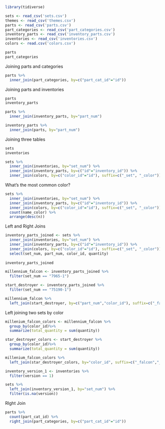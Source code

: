 ```{r}
library(tidiverse)

sets <- read_csv('sets.csv')
themes <- read_csv('themes.csv')
parts <- read_csv('parts.csv')
part_categories <- read_csv('part_categories.csv')
inventory_parts <- read_csv('inventory_parts.csv')
inventories <- read_csv('inventories.csv')
colors <- read.csv('colors.csv')

parts
part_categories
```
Joining parts and categories

```{r}
parts %>%
  inner_join(part_categories, by=c("part_cat_id"="id"))
```
Joining parts and inventories

```{r}
parts
inventory_parts

parts %>%
  inner_join(inventory_parts, by="part_num")

inventory_parts %>%
  inner_join(parts, by="part_num")
```

Joining three tables

```{r}
sets
inventories

sets %>%
  inner_join(inventories, by="set_num") %>%
  inner_join(inventory_parts, by=c("id"="inventory_id")) %>%
  inner_join(colors, by=c("color_id"="id"), suffix=c("_set", "_color"))

```
What's the most common color?

```{r}
sets %>%
  inner_join(inventories, by="set_num") %>%
  inner_join(inventory_parts, by=c("id"="inventory_id")) %>%
  inner_join(colors, by=c("color_id"="id"), suffix=c("_set", "_color")) %>%
  count(name_color) %>%
  arrange(desc(n))
```
Left and Right Joins

```{r}
inventory_parts_joined <- sets %>%
  inner_join(inventories, by="set_num") %>%
  inner_join(inventory_parts, by=c("id"="inventory_id")) %>%
  inner_join(colors, by=c("color_id"="id"), suffix=c("_set", "_color")) %>%
  select(set_num, part_num, color_id, quantity)
  
inventory_parts_joined

millennium_falcon <- inventory_parts_joined %>%
  filter(set_num == "7965-1")

start_destroyer <- inventory_parts_joined %>%
  filter(set_num == "75190-1")

millennium_falcon %>%
  left_join(start_destroyer, by=c("part_num","color_id"), suffix=c("_falcon","_star_destroyer"))
```

Left joining two sets by color
```{r}
millenium_falcon_colors <- millennium_falcon %>%
  group_by(color_id)%>%
  summarize(total_quantity = sum(quantity))

star_destroyer_colors <- start_destroyer %>%
  group_by(color_id)%>%
  summarize(total_quantity = sum(quantity))

millenium_falcon_colors %>%
  left_join(star_destroyer_colors, by="color_id", suffix=c("_falcon","_star_destroyer"))
```

```{r}
inventory_version_1 <- inventories %>%
  filter(version == 1)

sets %>%
  left_join(inventory_version_1, by="set_num") %>%
  filter(is.na(version))
```

RIght Join

```{r}
parts %>%
  count(part_cat_id) %>%
  right_join(part_categories, by=c("part_cat_id"="id"))
```

